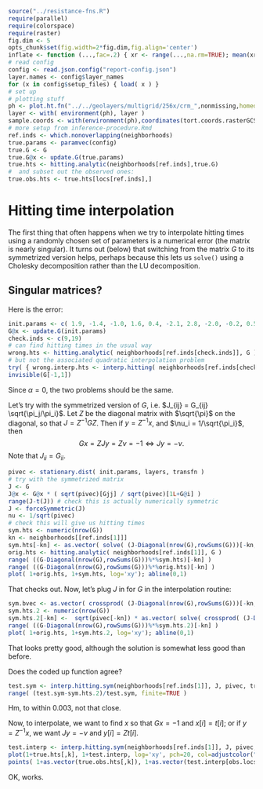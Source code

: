 ```r
source("../resistance-fns.R")
require(parallel)
require(colorspace)
require(raster)
fig.dim <- 5
opts_chunk$set(fig.width=2*fig.dim,fig.align='center')
inflate <- function (...,fac=.2) { xr <- range(...,na.rm=TRUE); mean(xr) + (1+fac) * (xr-mean(xr)) }
# read config
config <- read.json.config("report-config.json")
layer.names <- config$layer_names
for (x in config$setup_files) { load( x ) }
# set up 
# plotting stuff
ph <- plot.ht.fn("../../geolayers/multigrid/256x/crm_",nonmissing,homedir="../..",default.par.args=list(mar=c(3,3,3,3)+.1))
layer <- with( environment(ph), layer )
sample.coords <- with(environment(ph),coordinates(tort.coords.rasterGCS))
# more setup from inference-procedure.Rmd
ref.inds <- which.nonoverlapping(neighborhoods)
true.params <- paramvec(config)
true.G <- G
true.G@x <- update.G(true.params)
true.hts <- hitting.analytic(neighborhoods[ref.inds],true.G)
#  and subset out the observed ones:
true.obs.hts <- true.hts[locs[ref.inds],]
```



Hitting time interpolation
==========================

The first thing that often happens when we try to interpolate hitting times
using a randomly chosen set of parameters is a numerical error (the matrix is nearly singular).
It turns out (below) that switching from the matrix $G$ to its symmetrized version helps,
perhaps because this lets us `solve()` using a Cholesky decomposition rather than the LU decomposition.

Singular matrices?
------------------

Here is the error:
```r
init.params <- c( 1.9, -1.4, -1.0, 1.6, 0.4, -2.1, 2.8, -2.0, -0.2, 0.5, -0.5, -2.1, -0.9 )  # these make a singular matrix
G@x <- update.G(init.params)
check.inds <- c(9,19)
# can find hitting times in the usual way
wrong.hts <- hitting.analytic( neighborhoods[ref.inds[check.inds]], G )
# but not the associated quadratic interpolation problem
try( { wrong.interp.hts <- interp.hitting( neighborhoods[ref.inds[check.inds]], G, true.obs.hts[check.inds,check.inds], obs.locs=locs[ref.inds[check.inds]], alpha=0, numcores=1 ) } )
invisible(G[-1,1])
```
Since $\alpha=0$, the two problems should be the same.

Let's try with the symmetrized version of $G$, i.e.\ $J_{ij} = G_{ij} \sqrt{\pi_j/\pi_i}$. 
Let $Z$ be the diagonal matrix with $\sqrt{\pi}$ on the diagonal,
so that $J=Z^{-1} G Z$.
Then if $y = Z^{-1}x$, and $\nu_i = 1/\sqrt{\pi_i}$, then
$$
  G x = ZJy = Z \nu = -1  \iff Jy = -\nu .
$$
Note that $J_{ii} = G_{ii}$.
```r
pivec <- stationary.dist( init.params, layers, transfn )
# try with the symmetrized matrix
J <- G
J@x <- G@x * ( sqrt(pivec)[Gjj] / sqrt(pivec)[1L+G@i] )
range(J-t(J)) # check this is actually numerically symmetric
J <- forceSymmetric(J)
nu <- 1/sqrt(pivec)
# check this will give us hitting times
sym.hts <- numeric(nrow(G))
kn <- neighborhoods[[ref.inds[1]]]
sym.hts[-kn] <- as.vector( solve( (J-Diagonal(nrow(G),rowSums(G)))[-kn,-kn], (-1)*nu[-kn] ) * sqrt(pivec[-kn]) )
orig.hts <- hitting.analytic( neighborhoods[ref.inds[1]], G )
range( ((G-Diagonal(nrow(G),rowSums(G)))%*%sym.hts)[-kn] )
range( ((G-Diagonal(nrow(G),rowSums(G)))%*%orig.hts)[-kn] )
plot( 1+orig.hts, 1+sym.hts, log='xy'); abline(0,1)
```

That checks out.  Now, let's plug $J$ in for $G$ in the interpolation routine:
```r
sym.bvec <- as.vector( crossprod( (J-Diagonal(nrow(G),rowSums(G)))[-kn,-kn], (-1)*nu[-kn] ) )
sym.hts.2 <- numeric(nrow(G))
sym.hts.2[-kn] <-  sqrt(pivec[-kn]) * as.vector( solve( crossprod( (J-Diagonal(nrow(G),rowSums(G)))[-kn,-kn] ), sym.bvec ) )
range( ((G-Diagonal(nrow(G),rowSums(G)))%*%sym.hts.2)[-kn] )
plot( 1+orig.hts, 1+sym.hts.2, log='xy'); abline(0,1)
```
That looks pretty good, although the solution is somewhat less good than before.

Does the coded up function agree?
```r
test.sym <- interp.hitting.sym(neighborhoods[ref.inds[1]], J, pivec, true.obs.hts[,1,drop=FALSE], obs.locs, alpha=0)
range( (test.sym-sym.hts.2)/test.sym, finite=TRUE )
```
Hm, to within 0.003, not that close.


Now, to interpolate, we want to find $x$ so that $Gx=-1$ and $x[i]=t[i]$;
or if $y=Z^{-1}x$, 
we want $Jy=-\nu$ and $y[i]=Zt[i]$.
```r
test.interp <- interp.hitting.sym(neighborhoods[ref.inds[1]], J, pivec, true.obs.hts[,1,drop=FALSE], obs.locs, alpha=1e8)
plot(1+true.hts[,k], 1+test.interp, log='xy', pch=20, col=adjustcolor("black",.2), xlab="true hitting times", ylab="interpolated hitting times", main=expression(alpha==1)); abline(0,1)
points( 1+as.vector(true.obs.hts[,k]), 1+as.vector(test.interp[obs.locs]), col='red', pch=20 )
```

OK, works.
